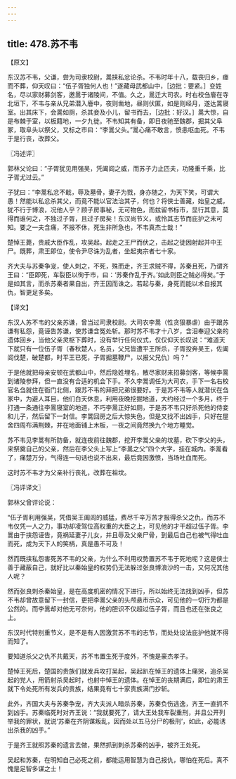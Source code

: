 ```yaml
---
---
---
```

title: 478.苏不韦
---



【原文】

东汉苏不韦，父谦，尝为司隶校尉，暠挟私忿论杀。不韦时年十八，载丧归乡，瘗而不葬，仰天叹曰：“伍子胥独何人也！”遂藏母武都山中，［边批：要紧。］变姓名，尽以家财募剑客，邀暠于诸陵间，不值。久之，暠迁大司农。时右校刍廥在寺北垣下，不韦与亲从兄弟潜入廥中，夜则凿地，昼则伏匿，如是则经月，遂达暠寝室。出其床下，会暠如厕，杀其妾及小儿，留书而去，［边批：好汉。］暠大惊，自是布棘于室，以板籍地，一夕九徙。不韦知其有备，即日夜驰至魏郡，掘其父阜冢，取阜头以祭父，又标之市曰：“李暠父头。”暠心痛不敢言，愤恚呕血死。不韦于是行丧，改葬父。

〖冯述评〗

郭林父论曰：“子胥犹见用强吴，凭阖闾之威，而苏子力止匹夫，功隆重千乘，比子胥尤过云。”

子犹曰：“李暠私忿不戢，辱及墓骨，妻子为戮，身亦随之，为天下笑，可谓大愚！然能以私忿杀其父，而竟不能以官法治其子，何也？将侠士善藏，始皇之威，犹不行于博浪，况他人乎？顾子房事秘，无可物色，而兹留书标市，显行其意，莫得而谁何之，不独过子胥，且过子房矣！东汉尚节义，或怜其志节而庇护之未可知。要之一夫含痛，不报不休，死生非所急也，不韦真杰士哉！”

楚悼王薨，贵戚大臣作乱，攻吴起。起走之王尸而伏之，击起之徒因射起并中王尸。既葬，肃王即位，使令尹尽诛为乱者，坐起夷宗者七十家。

齐大夫与苏秦争宠，使人刺之，不死，殊而走，齐王求贼不得，苏秦且死，乃谓齐王曰：“臣即死，车裂臣以徇于市，曰：‘苏秦作乱于齐。’如此则臣之贼必得矣。”于是如其言，而杀苏秦者果自出，齐王因而诛之。若起与秦，身死而能以术自报其仇，智更足多矣。

【译文】

东汉人苏不韦的父亲苏谦，曾当过司隶校尉。大司农李暠（性贪狠暴虐）由于跟苏谦有私怨，竟诬告苏谦，使苏谦含冤处斩。那时苏不韦才十八岁，含泪奉迎父亲的遗体回乡，当他父亲灵枢下葬时，没有举行任何仪式，仅仅仰天长叹说：“难道天下就只有一位伍子胥（春秋楚人，名员，父兄皆遭平王所杀，子胥投奔吴王，佐阖闾伐楚，破楚都，时平王已死，子胥掘墓鞭尸，以报父兄仇）吗？”

于是他就把母亲安顿在武都山中，然后隐姓埋名，散尽家财来招募剑客，等候李暠到诸陵参拜，但一直没有合适的机会下手。不久李暠调任为大司农，手下一名右校官名刍就住在衙门北侧，跟苏不韦的拜把兄弟很要好。于是苏不韦等人就潜伏在刍家中，为避人耳目，他们白天休息，利用夜晚挖掘地道，大约经过一个多月，终于打通一条通往李暠寝室的地道，不巧李暠正好如厕，于是苏不韦只好杀死他的侍妾和儿子，然后留下一封信。李暠回房之后大惊失色，但是又找不出凶手，只好在屋舍四周布满荆棘，并在地面铺上木板，一夜之间竟然换九个地方睡觉。

苏不韦见李暠有所防备，就连夜前往魏郡，挖开李暠父亲的坟墓，砍下李父的头，来祭奠自己的父亲，然后在李父头上写上“李暠之父”四个大字，挂在城内。李暠看了，痛楚万分，气得连一句话也说不出来，最后竟因激愤，当场吐血而死。

这时苏不韦才为父亲补行丧礼，改葬在祖坟。

〖冯评译文〗

郭林父曾评论说：

“伍子胥利用强吴，凭借吴王阖闾的威猛，费尽千辛万苦才报得杀父之仇，而苏不韦仅凭一人之力，事功却凌驾位高权重的大臣之上，可见他的才干超过伍子胥。李暠由于挟怨诬告，竟祸延妻子儿女，并且辱及父亲尸骨，到最后自己也被气得吐血而死，成为天下人的笑柄，真是愚不可及！

然而既挟私怨害死苏不韦的父亲，为什么不利用权势置苏不韦于死地呢？这是侠士善于藏蔽自己，就好比以秦始皇的权势仍无法躲过张良博浪沙的一击，又何况其他人呢？

然而张良刺杀秦始皇，是在高度机密的情况下进行，所以始终无法找到凶手，但苏不韦却曾故意留下一封信，更把李暠父亲的头颅悬市示众，可见他的一切行为都是公然的。而李暠却对他无可奈何，他的胆识不仅超过伍子胥，而且也还在张良之上。

东汉时代特别重节义，是不是有人因激赏苏不韦的志节，而处处设法庇护他就不得而知了。

要知道杀父之仇不共戴天，苏不韦置生死于度外，不愧是豪杰孝子。

楚悼王死后，楚国的贵族们就发兵攻打吴起，吴起趴在悼王的遗体上痛哭，追杀吴起的党人，用箭射杀吴起时，也射中悼王的遗体。在悼王的丧期满后，即位的肃王就下令处死所有发兵的贵族，结果竟有七十家贵族满门抄斩。

此外，齐国大夫与苏秦争宠，齐大夫派人暗杀苏秦，苏秦负伤逃逸，齐王一直抓不到凶手。苏秦临死时对齐王说：“我就要死了，请大王处我车裂重刑，并且公开列举我的罪状，就说‘苏秦在齐阴谋叛乱，因而处以五马分尸的极刑’，如此，必能诱出杀我的凶手。”

于是齐王就照苏秦的遗言去做，果然抓到刺杀苏秦的凶手，被齐王处死。

吴起和苏秦，在明知自己必死之前，都能运用智慧为自己报仇，哪怕在死后。真不愧是足智多谋之士！